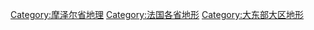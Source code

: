 [[Category:摩泽尔省地理|Category:摩泽尔省地理]]
[[Category:法国各省地形|Category:法国各省地形]]
[[Category:大东部大区地形|Category:大东部大区地形]]